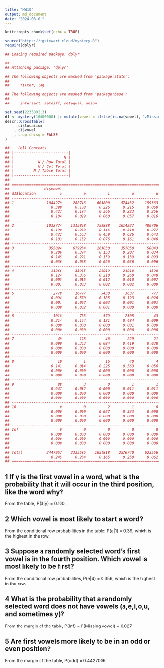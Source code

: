 ```yaml
---
title: "HW10"
output: md_document
date: "2024-03-01"
---
```


```r
knitr::opts_chunk$set(echo = TRUE)
```

```r
source("https://tgstewart.cloud/mystery.R")
require(dplyr)

## Loading required package: dplyr

## 
## Attaching package: 'dplyr'

## The following objects are masked from 'package:stats':
## 
##     filter, lag

## The following objects are masked from 'package:base':
## 
##     intersect, setdiff, setequal, union

set.seed(223589213)
d1 <- mystery(10000000) |> mutate(vowel = ifelse(is.na(vowel), "zMissing",vowel))
descr::CrossTable(
      d1$location
    , d1$vowel
    , prop.chisq = FALSE
)

##    Cell Contents 
## |-------------------------|
## |                       N | 
## |           N / Row Total | 
## |           N / Col Total | 
## |         N / Table Total | 
## |-------------------------|
## 
## ====================================================================================================
##                d1$vowel
## d1$location           a          e          i          o          u          y   zMissing      Total
## ----------------------------------------------------------------------------------------------------
## 1               1044279     288746     603800     574432     159363       4377          0    2674997
##                   0.390      0.108      0.226      0.215      0.060      0.002      0.000      0.267
##                   0.427      0.124      0.366      0.223      0.256      0.046      0.000           
##                   0.104      0.029      0.060      0.057      0.016      0.000      0.000           
## ----------------------------------------------------------------------------------------------------
## 2               1032774    1315858     758888    1614227     400706      80725          0    5203178
##                   0.198      0.253      0.146      0.310      0.077      0.016      0.000      0.520
##                   0.422      0.563      0.459      0.626      0.643      0.852      0.000           
##                   0.103      0.132      0.076      0.161      0.040      0.008      0.000           
## ----------------------------------------------------------------------------------------------------
## 3                355094     679234     263030     357058      58043       9451          0    1721910
##                   0.206      0.394      0.153      0.207      0.034      0.005      0.000      0.172
##                   0.145      0.291      0.159      0.139      0.093      0.100      0.000           
##                   0.036      0.068      0.026      0.036      0.006      0.001      0.000           
## ----------------------------------------------------------------------------------------------------
## 4                 11866      33965      20019      24810       4598        162          0      95420
##                   0.124      0.356      0.210      0.260      0.048      0.002      0.000      0.010
##                   0.005      0.015      0.012      0.010      0.007      0.002      0.000           
##                   0.001      0.003      0.002      0.002      0.000      0.000      0.000           
## ----------------------------------------------------------------------------------------------------
## 5                  2778      16797       5438       3637        777         32          0      29459
##                   0.094      0.570      0.185      0.123      0.026      0.001      0.000      0.003
##                   0.001      0.007      0.003      0.001      0.001      0.000      0.000           
##                   0.000      0.002      0.001      0.000      0.000      0.000      0.000           
## ----------------------------------------------------------------------------------------------------
## 6                  1018        783        579       2305         43         39          0       4767
##                   0.214      0.164      0.121      0.484      0.009      0.008      0.000      0.000
##                   0.000      0.000      0.000      0.001      0.000      0.000      0.000           
##                   0.000      0.000      0.000      0.000      0.000      0.000      0.000           
## ----------------------------------------------------------------------------------------------------
## 7                    49        198         46        229         21          3          0        546
##                   0.090      0.363      0.084      0.419      0.038      0.005      0.000      0.000
##                   0.000      0.000      0.000      0.000      0.000      0.000      0.000           
##                   0.000      0.000      0.000      0.000      0.000      0.000      0.000           
## ----------------------------------------------------------------------------------------------------
## 8                    10          1         16         40          4          0          0         71
##                   0.141      0.014      0.225      0.563      0.056      0.000      0.000      0.000
##                   0.000      0.000      0.000      0.000      0.000      0.000      0.000           
##                   0.000      0.000      0.000      0.000      0.000      0.000      0.000           
## ----------------------------------------------------------------------------------------------------
## 9                    89          3          0          1          1          0          0         94
##                   0.947      0.032      0.000      0.011      0.011      0.000      0.000      0.000
##                   0.000      0.000      0.000      0.000      0.000      0.000      0.000           
##                   0.000      0.000      0.000      0.000      0.000      0.000      0.000           
## ----------------------------------------------------------------------------------------------------
## 10                    0          0          2          1          0          0          0          3
##                   0.000      0.000      0.667      0.333      0.000      0.000      0.000      0.000
##                   0.000      0.000      0.000      0.000      0.000      0.000      0.000           
##                   0.000      0.000      0.000      0.000      0.000      0.000      0.000           
## ----------------------------------------------------------------------------------------------------
## Inf                   0          0          0          0          0          0     269555     269555
##                   0.000      0.000      0.000      0.000      0.000      0.000      1.000      0.027
##                   0.000      0.000      0.000      0.000      0.000      0.000      1.000           
##                   0.000      0.000      0.000      0.000      0.000      0.000      0.027           
## ----------------------------------------------------------------------------------------------------
## Total           2447957    2335585    1651818    2576740     623556      94789     269555   10000000
##                   0.245      0.234      0.165      0.258      0.062      0.009      0.027           
## ====================================================================================================
```

## 1 If y is the first vowel in a word, what is the probability that it will occur in the third position, like the word why?
From the table, P(3|y) = 0.100.

## 2 Which vowel is most likely to start a word?
From the conditional row probabilities in the table: P(a|1) = 0.39, which is the highest in the row.

## 3 Suppose a randomly selected word's first vowel is in the fourth position. Which vowel is most likely to be first?
From the conditional row probabilities, P(e|4) = 0.356, which is the highest in the row.


## 4 What is the probability that a randomly selected word does not have vowels (a,e,i,o,u, and sometimes y)?
From the margin of the table, P(Inf) = P(Missing vowel) = 0.027

## 5 Are first vowels more likely to be in an odd or even position?
From the margin of the table, P(odd) = 0.4427006






